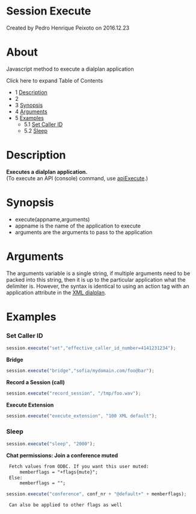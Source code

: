 
# Session Execute 

 Created by  Pedro Henrique Peixoto on 2016.12.23

# About

Javascript method to execute a dialplan application

Click here to expand Table of Contents

* 1 [Description](#description)
* 2 [](#about)
* 3 [Synopsis](#synopsis)
* 4 [Arguments](#arguments)
* 5 [Examples](#examples)  
   * 5.1 [Set Caller ID](#set-caller-id)  
   * 5.2 [Sleep](#sleep)

# Description

**Executes a dialplan application.**  
(To execute an API (console) command, use [apiExecute](./index.mdx#file).)

# 

# Synopsis

* execute(appname,arguments)
* appname is the name of the application to execute
* arguments are the arguments to pass to the application

# Arguments

The arguments variable is a single string, if multiple arguments need to be packed into this string, then it is up to the particular application what the delimiter is. However, the syntax is identical to using an action tag with an application attribute in the [XML dialplan](../../../Dialplan/XML-Dialplan/index.mdx#why).

# Examples

### Set Caller ID

```js
session.execute("set","effective_caller_id_number=4141231234");
```

**Bridge**

```js
session.execute("bridge","sofia/mydomain.com/foo@bar");
```

**Record a Session (call)**

```js
session.execute("record_session", "/tmp/foo.wav");
```

**Execute Extension**

```js
session.execute("execute_extension", "100 XML default");
```

### Sleep

```js
session.execute("sleep", "2000");
```

**Chat permissions: Join a conference muted**

```xml
 Fetch values from ODBC. If you want this user muted:
     memberflags = "+flags{mute}";
 Else:
     memberflags = "";
```

```js
session.execute("conference", conf_nr + "@default+" + memberflags);
```

```xml
 Can also be applied to other flags as well
```


